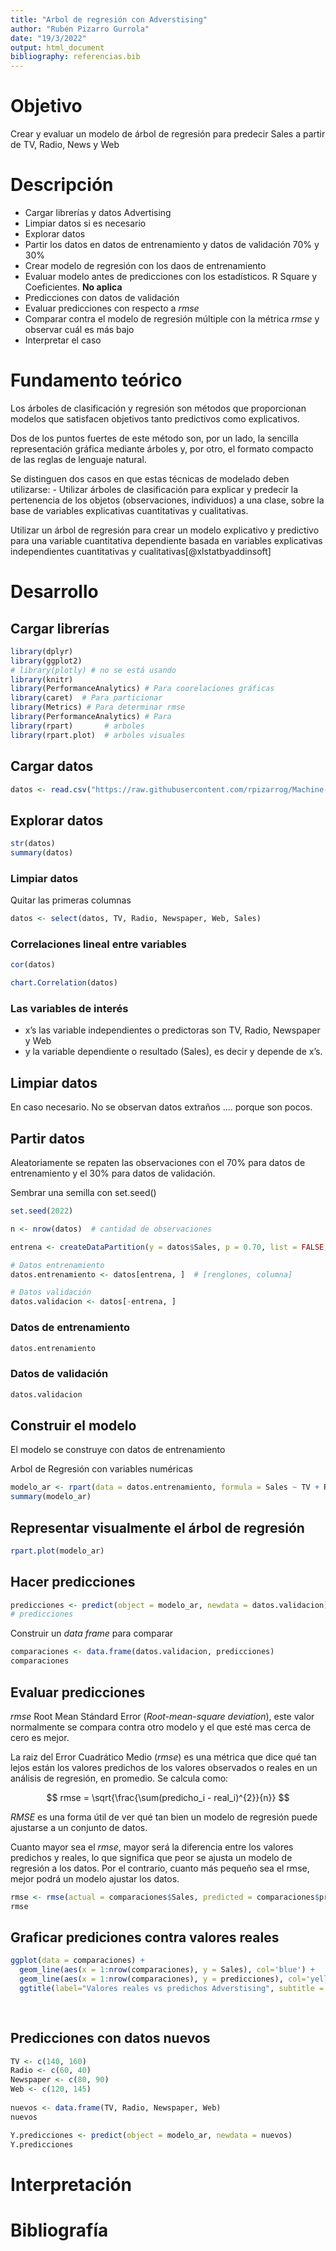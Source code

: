 ---
title: "Arbol de regresión con Adverstising"
author: "Rubén Pizarro Gurrola"
date: "19/3/2022"
output: html_document
bibliography: referencias.bib
---

# Objetivo

Crear y evaluar un modelo de árbol de regresión para predecir Sales a partir de TV, Radio, News y Web

# Descripción

-   Cargar librerías y datos Advertising
-   Limpiar datos si es necesario
-   Explorar datos
-   Partir los datos en datos de entrenamiento y datos de validación 70% y 30%
-   Crear modelo de regresión con los daos de entrenamiento
-   Evaluar modelo antes de predicciones con los estadísticos. R Square y Coeficientes. **No aplica**
-   Predicciones con datos de validación
-   Evaluar predicciones con respecto a *rmse*
-   Comparar contra el modelo de regresión múltiple con la métrica *rmse* y observar cuál es más bajo
-   Interpretar el caso

# Fundamento teórico

Los árboles de clasificación y regresión son métodos que proporcionan modelos que satisfacen objetivos tanto predictivos como explicativos.

Dos de los puntos fuertes de este método son, por un lado, la sencilla representación gráfica mediante árboles y, por otro, el formato compacto de las reglas de lenguaje natural.

Se distinguen dos casos en que estas técnicas de modelado deben utilizarse: - Utilizar árboles de clasificación para explicar y predecir la pertenencia de los objetos (observaciones, individuos) a una clase, sobre la base de variables explicativas cuantitativas y cualitativas.

Utilizar un árbol de regresión para crear un modelo explicativo y predictivo para una variable cuantitativa dependiente basada en variables explicativas independientes cuantitativas y cualitativas[@xlstatbyaddinsoft]

# Desarrollo

## Cargar librerías

```{r message=FALSE, warning=FALSE}
library(dplyr)
library(ggplot2)
# library(plotly) # no se está usando
library(knitr)
library(PerformanceAnalytics) # Para coorelaciones gráficas
library(caret)  # Para particionar
library(Metrics) # Para determinar rmse
library(PerformanceAnalytics) # Para
library(rpart)       # arboles
library(rpart.plot)  # arboles visuales
```

## Cargar datos

```{r}
datos <- read.csv("https://raw.githubusercontent.com/rpizarrog/Machine-Learning-con-R/main/datos/Advertising_Web.csv")
```

## Explorar datos

```{r}
str(datos)
summary(datos)
```

### Limpiar datos

Quitar las primeras columnas

```{r}
datos <- select(datos, TV, Radio, Newspaper, Web, Sales)

```

### Correlaciones lineal entre variables

```{r}
cor(datos)
```

```{r}
chart.Correlation(datos)
```

### Las variables de interés

-   x's las variable independientes o predictoras son TV, Radio, Newspaper y Web
-   y la variable dependiente o resultado (Sales), es decir y depende de x's.

## Limpiar datos

En caso necesario. No se observan datos extraños .... porque son pocos.

## Partir datos

Aleatoriamente se repaten las observaciones con el 70% para datos de entrenamiento y el 30% para datos de validación.

Sembrar una semilla con set.seed()

```{r}
set.seed(2022)
```

```{r}
n <- nrow(datos)  # cantidad de observaciones
```

```{r}
entrena <- createDataPartition(y = datos$Sales, p = 0.70, list = FALSE, times = 1)

# Datos entrenamiento
datos.entrenamiento <- datos[entrena, ]  # [renglones, columna]

# Datos validación
datos.validacion <- datos[-entrena, ]
```

### Datos de entrenamiento

```{r}
datos.entrenamiento
```

### Datos de validación

```{r}
datos.validacion
```

## Construir el modelo

El modelo se construye con datos de entrenamiento

Arbol de Regresión con variables numéricas

```{r}
modelo_ar <- rpart(data = datos.entrenamiento, formula = Sales ~ TV + Radio + Newspaper + Web)
summary(modelo_ar)

```

## Representar visualmente el árbol de regresión

```{r}
rpart.plot(modelo_ar)
```

## Hacer predicciones

```{r}
predicciones <- predict(object = modelo_ar, newdata = datos.validacion)
# predicciones
```

Construir un *data frame* para comparar

```{r}
comparaciones <- data.frame(datos.validacion, predicciones)
comparaciones
```

## Evaluar predicciones

*rmse* Root Mean Stándard Error (*Root-mean-square deviation*), este valor normalmente se compara contra otro modelo y el que esté mas cerca de cero es mejor.

La raiz del Error Cuadrático Medio (*rmse*) es una métrica que dice qué tan lejos están los valores predichos de los valores observados o reales en un análisis de regresión, en promedio. Se calcula como:

$$
rmse = \sqrt{\frac{\sum(predicho_i - real_i)^{2}}{n}}
$$

*RMSE* es una forma útil de ver qué tan bien un modelo de regresión puede ajustarse a un conjunto de datos.

Cuanto mayor sea el *rmse*, mayor será la diferencia entre los valores predichos y reales, lo que significa que peor se ajusta un modelo de regresión a los datos. Por el contrario, cuanto más pequeño sea el rmse, mejor podrá un modelo ajustar los datos.

```{r}
rmse <- rmse(actual = comparaciones$Sales, predicted = comparaciones$predicciones)
rmse
```

## Graficar prediciones contra valores reales

```{r}
ggplot(data = comparaciones) +
  geom_line(aes(x = 1:nrow(comparaciones), y = Sales), col='blue') +
  geom_line(aes(x = 1:nrow(comparaciones), y = predicciones), col='yellow') +
  ggtitle(label="Valores reales vs predichos Adverstising", subtitle = "Arbol de Regresión") 
  
  
```

## Predicciones con datos nuevos

```{r}
TV <- c(140, 160)
Radio <- c(60, 40)
Newspaper <- c(80, 90) 
Web <- c(120, 145)
  
nuevos <- data.frame(TV, Radio, Newspaper, Web)  
nuevos

Y.predicciones <- predict(object = modelo_ar, newdata = nuevos)
Y.predicciones
```

# Interpretación

# Bibliografía
